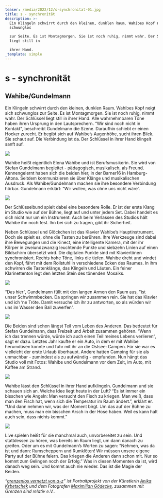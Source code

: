 ```yaml
---
teaser: /media/2022/12/s-synchronitat-01.jpg
title: s - synchronität
description: >-
  Ein Klingeln schwirrt durch den kleinen, dunklen Raum. Wahibes Kopf neigt sich
  schwunglos

  zur Seite. Es ist Montagmorgen. Sie ist noch ruhig, nimmt wahr. Der Schlüssel
  liegt still in

  ihrer Hand.
_template: simple
---
```


# **s - synchronität**

## Wahibe/Gundelmann

Ein Klingeln schwirrt durch den kleinen, dunklen Raum. Wahibes Kopf neigt sich schwunglos zur Seite. Es ist Montagmorgen. Sie ist noch ruhig, nimmt wahr. Der Schlüssel liegt still in ihrer Hand. Alle wahrnehmbaren Töne haben ihren Ursprung in den Lautsprechern. “Wir sind noch nicht in Kontakt", beschreibt Gundelmann die Szene. Daraufhin schiebt er einen Hocker zurecht. Er begibt sich auf Wahibe’s Augenhöhe, sucht ihren Blick. Sie schaut auf. Die Verbindung ist da. Der Schlüssel in ihrer Hand klingelt sanft auf.

![](/media/2022/12/01.jpg)

Wahibe heißt eigentlich Elena Wahibe und ist Berufsmusikerin. Sie wird von Stefan Gundelmann begleitet - pädagogisch, musikalisch, als Freund. Kennengelernt haben sich die beiden hier, in der Barner16 in Hamburg-Altona. Seitdem kommunizieren sie über Klänge und musikalischen Ausdruck. Als Wahibe/Gundelmann machen sie ihre besondere Verbindung hörbar. Gundelmann erklärt: “Wir wollen, was ohne uns nicht wäre”.

![](/media/2022/12/02.jpg)

Der Schlüsselbund spielt dabei eine besondere Rolle. Er ist der erste Klang im Studio wie auf der Bühne, liegt auf und unter jedem Set. Dabei handelt es sich nicht nur um ein Instrument: Auch beim Verlassen des Studios hält Wahibe ihn noch fest. Ihn bei sich zu tragen, gibt ihr Sicherheit.

Neben Schlüssel und Glöckchen ist das Klavier Wahibe’s Hauptinstrument. Doch sie spielt es, ohne die Tasten zu berühren. Ihre Werkzeuge sind dabei ihre Bewegungen und die Kinect, eine intelligente Kamera, mit der ihr Körper in zweiundzwanzig leuchtende Punkte und siebzehn Linien auf einen Bildschirm übersetzt wird. Die digitalen Punkte sind mit Klaviertönen synchronisiert. Rechts hohe Töne, links die tiefen. Wahibe dreht und windet den Kopf, fährt mit dem Rollstuhl in verschiedene Ecken des Raumes. In ihm schwirren die Tastenklänge, das Klingeln und Läuten. Ein feiner Klarinettenton legt den letzten Stein des tönenden Mosaiks.

![](/media/2022/12/03.jpg)

“Das hier”, Gundelmann füllt mit den langen Armen den Raum aus, "ist unser Schwimmbecken. Da springen wir zusammen rein. Sie hat das Klavier und ich ‘ne Tröte. Damit versuche ich ihr zu antworten, so als würden wir uns im Wasser den Ball zuwerfen".

![](/media/2022/12/04.jpg)

Die Beiden sind schon längst Teil vom Leben des Anderen. Das bedeutet für Stefan Gundelmann, dass Freizeit und Arbeit zusammen gehören. “Wenn ich das trennen würde, würde ich auch einen Teil meines Lebens verlieren”, sagt er dazu. Letztes Jahr kaufte er ein Auto, in dem er mit Wahibe herumdüsen konnte und fuhr mit ihr an die Ostsee: Campen. Für sie war es vielleicht der erste Urlaub überhaupt. Andere hatten Camping für sie als unmachbar - zumindest als zu aufwändig - empfunden. Nun hängt das Studio voll mit Fotos: Wahibe und Gundelmann vor dem Zelt, im Auto, mit Kaffee am Strand.

![](/media/2022/12/05.jpg)

Wahibe lässt den Schlüssel in ihrer Hand aufklingeln. Gundelmann und sie schauen sich an. Welche Idee liegt heute in der Luft? “Es ist immer ein bisschen wie Angeln: Man versucht den Fisch zu kriegen. Man weiß, dass man den Fisch hat, wenn sich die Temperatur im Raum ändert.”, erklärt er. “Und dann nehmen wir, was der Moment birgt. Um das auf der Bühne zu machen, muss man ein bisschen Arsch in der Hose haben. Weil es kann halt auch sein, dass nichts kommt.”

![](/media/2022/12/06.jpg)

Live spielen heißt für sie manchmal auch, unvorbereitet zu sein. Und stattdessen zu hören, was bereits im Raum liegt, um dann danach zu greifen. Oder um es mit Gundelmann’s Worten zu sagen: “Nehmen, was da ist und dann: Rumscheppern und Rumklöten! Wir müssen unsere eigene Party auf der Bühne feiern. Das kriegen die Anderen dann schon mit. Nur so kommt zum Gelingen noch der Erfolg.” Was in diesen Momenten da ist, wird danach weg sein. Und kommt auch nie wieder. Das ist die Magie der Beiden.

_“_[_grenzenlos vernetzt von a-z_](/aktivitaeten/gsr-medienportal/grenzenlos-vernetzt/grenzenlos-vernetzt)_” ist Portraitprojekt von der Künstlerin_ [_Anika Krbetschek_](/aktivitaeten/gsr-medienportal/grenzenlos-vernetzt/www.anikakrb.com) _und dem Fotografen_ [_Maximilian Gödecke_](/aktivitaeten/gsr-medienportal/grenzenlos-vernetzt/www.max-goedecke.de)_, zusammen mit Grenzen sind relativ e.V.._
